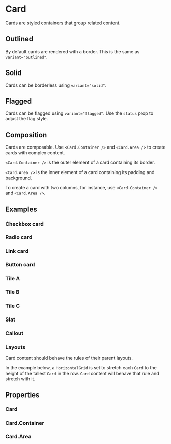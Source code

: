 
<Meta of={CardStories} />

# Card

Cards are styled containers that group related content.

## Outlined

By default cards are rendered with a border. This is the same as `variant="outlined"`.

<Canvas of={CardStories.Outlined} />

<Controls of={CardStories.Outlined} />

## Solid

Cards can be borderless using `variant="solid"`.

<Canvas of={CardStories.Solid} />

<Controls of={CardStories.Solid} />

## Flagged

Cards can be flagged using `variant="flagged"`. Use the `status` prop to adjust the flag style.

<Canvas of={CardStories.Flagged} />

<Controls of={CardStories.Flagged} />

## Composition

Cards are composable. Use `<Card.Container />` and `<Card.Area />` to create cards with complex content.

`<Card.Container />` is the outer element of a card containing its border.

`<Card.Area />` is the inner element of a card containing its padding and background.

To create a card with two columns, for instance, use `<Card.Container />` and `<Card.Area />`.

<Canvas of={CardStories.Composition} />

## Examples

### Checkbox card

<Canvas of={CardStories.ExampleCheckbox} />

### Radio card

<Canvas of={CardStories.ExampleRadio} />

### Link card

<Canvas of={CardStories.ExampleLink} />

### Button card

<Canvas of={CardStories.ExampleButton} />

### Tile A

<Canvas of={CardStories.ExampleTileA} />

### Tile B

<Canvas of={CardStories.ExampleTileB} />

### Tile C

<Canvas of={CardStories.ExampleTileC} />

### Slat

<Canvas of={CardStories.ExampleSlat} />

### Callout

<Canvas of={CardStories.ExampleCallout} />

### Layouts

Card content should behave the rules of their parent layouts.

In the example below, a `HorizontalGrid` is set to stretch each `Card` to the height of the tallest `Card` in the row. `Card` content will behave that rule and stretch with it.

<Canvas of={CardStories.ExampleStretch} />

## Properties

### Card

<ArgTypes of={Card} />

### Card.Container

<ArgTypes of={Card.Container} />

### Card.Area

<ArgTypes of={Card.Area} />

